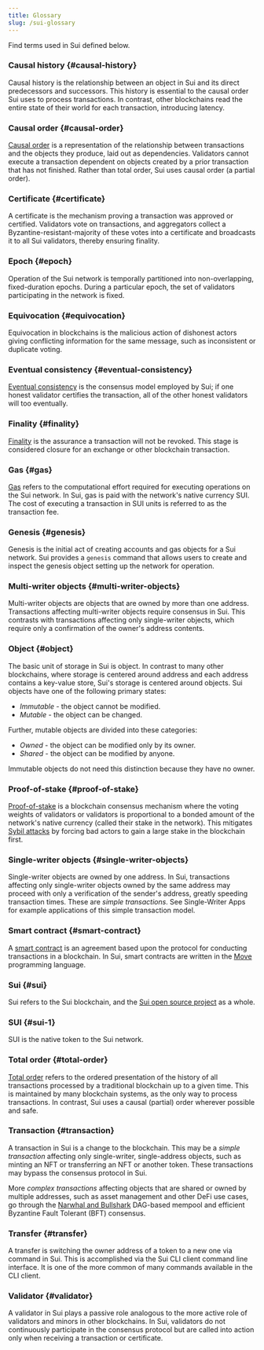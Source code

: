 ```yaml
---
title: Glossary
slug: /sui-glossary
---
```


Find terms used in Sui defined below.

### Causal history {#causal-history}

Causal history is the relationship between an object in Sui and its direct predecessors and successors. This history is essential to the causal order Sui uses to process transactions. In contrast, other blockchains read the entire state of their world for each transaction,
introducing latency.

### Causal order {#causal-order}

[Causal order](https://www.scattered-thoughts.net/writing/causal-ordering/) is a representation of the relationship between transactions and the objects they produce, laid out as dependencies. Validators cannot execute a transaction dependent on objects created by a prior transaction that has not finished. Rather than total order, Sui uses causal order (a partial order).

### Certificate {#certificate}

A certificate is the mechanism proving a transaction was approved or certified. Validators vote on transactions, and aggregators collect a Byzantine-resistant-majority of these votes into a certificate and broadcasts it to all Sui validators, thereby ensuring finality.

### Epoch {#epoch}

Operation of the Sui network is temporally partitioned into non-overlapping, fixed-duration epochs. During a particular epoch, the set of validators participating in the network is fixed.

### Equivocation {#equivocation}

Equivocation in blockchains is the malicious action of dishonest actors giving conflicting information for the same message, such as inconsistent or duplicate voting.

### Eventual consistency {#eventual-consistency}

[Eventual consistency](https://en.wikipedia.org/wiki/Eventual_consistency) is the consensus model employed by Sui; if one honest validator
certifies the transaction, all of the other honest validators will too eventually.

### Finality {#finality}

[Finality](https://medium.com/mechanism-labs/finality-in-blockchain-consensus-d1f83c120a9a) is the assurance a transaction will not be revoked. This stage is considered closure for an exchange or other blockchain transaction.

### Gas {#gas}

[Gas](https://ethereum.org/en/developers/docs/gas/) refers to the computational effort required for executing operations on the Sui network. In Sui, gas is paid with the network's native currency SUI. The cost of executing a transaction in SUI units is referred to as the transaction fee.

### Genesis {#genesis}

Genesis is the initial act of creating accounts and gas objects for a Sui network. Sui provides a `genesis` command that allows users to create and inspect the genesis object setting up the network for operation.

### Multi-writer objects {#multi-writer-objects}

Multi-writer objects are objects that are owned by more than one address. Transactions affecting multi-writer objects require consensus in Sui. This contrasts with transactions affecting only single-writer objects, which require only a confirmation of the owner's address contents.

### Object {#object}

The basic unit of storage in Sui is object. In contrast to many other blockchains, where storage is centered around address and each address contains a key-value store, Sui's storage is centered around objects. Sui objects have one of the following primary states:

- _Immutable_ - the object cannot be modified.
- _Mutable_ - the object can be changed.

Further, mutable objects are divided into these categories:

- _Owned_ - the object can be modified only by its owner.
- _Shared_ - the object can be modified by anyone.

Immutable objects do not need this distinction because they have no owner.

### Proof-of-stake {#proof-of-stake}

[Proof-of-stake](https://en.wikipedia.org/wiki/Proof_of_stake) is a blockchain consensus mechanism where the voting weights of validators or validators is proportional to a bonded amount of the network's native currency (called their stake in the network). This mitigates [Sybil attacks](https://en.wikipedia.org/wiki/Sybil_attack) by forcing bad actors to gain a large stake in the blockchain first.

### Single-writer objects {#single-writer-objects}

Single-writer objects are owned by one address. In Sui, transactions affecting only single-writer objects owned by the same address may proceed with only a verification of the sender's address, greatly speeding transaction times. These are _simple transactions_. See Single-Writer Apps for example applications of this simple transaction model.

### Smart contract {#smart-contract}

A [smart contract](https://en.wikipedia.org/wiki/Smart_contract) is an agreement based upon the protocol for conducting transactions in a blockchain. In Sui, smart contracts are written in the [Move](https://github.com/MystenLabs/awesome-move) programming language.

### Sui {#sui}

Sui refers to the Sui blockchain, and the [Sui open source project](https://github.com/MystenLabs/sui/) as a whole.

### SUI {#sui-1}

SUI is the native token to the Sui network.

### Total order {#total-order}

[Total order](https://en.wikipedia.org/wiki/Total_order) refers to the ordered presentation of the history of all transactions processed by a traditional blockchain up to a given time. This is maintained by many blockchain systems, as the only way to process transactions. In contrast, Sui uses a causal (partial) order wherever possible and safe.

### Transaction {#transaction}

A transaction in Sui is a change to the blockchain. This may be a _simple transaction_ affecting only single-writer, single-address objects, such as minting an NFT or transferring an NFT or another token. These transactions may bypass the consensus protocol in Sui.

More _complex transactions_ affecting objects that are shared or owned by multiple addresses, such as asset management and other DeFi use cases, go through the [Narwhal and Bullshark](https://github.com/MystenLabs/narwhal) DAG-based mempool and efficient Byzantine Fault Tolerant (BFT) consensus.

### Transfer {#transfer}

A transfer is switching the owner address of a token to a new one via command in Sui. This is accomplished via the Sui CLI client command line interface. It is one of the more common of many commands available in the CLI client.

### Validator {#validator}

A validator in Sui plays a passive role analogous to the more active role of validators and minors in other blockchains. In Sui, validators do not continuously participate in the consensus protocol but are called into action only when receiving a transaction or
certificate.
